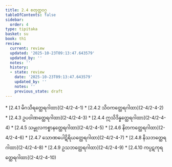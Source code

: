 ```yaml
---
title: 2.4 စတုတ္ထဝဂ္ဂ
tableOfContents: false
sidebar:
  order: 4
type: tipitaka
basket: su
book: th1
review:
  current: review
  updated: '2025-10-23T09:13:47.643579'
  updated_by: ''
  notes: ''
  history:
  - state: review
    date: '2025-10-23T09:13:47.643579'
    updated_by: ''
    notes: ''
    previous_state: draft
---
```



<ReviewStatus review={frontmatter.review} showDetails={true} />

<HypothesisAnnotation frontmatter={frontmatter} />

<DynamicBreadcrumb />



<TableOfContents book="th1" section="2.4">
* [2.4.1 မိဂသိရတ္ထေရဂါထာ](2-4/2-4-1)
* [2.4.2 သိဝကတ္ထေရဂါထာ](2-4/2-4-2)
* [2.4.3 ဥပဝါဏတ္ထေရဂါထာ](2-4/2-4-3)
* [2.4.4 ဣသိဒိန္နတ္ထေရဂါထာ](2-4/2-4-4)
* [2.4.5 သမ္ဗုလကစ္စာနတ္ထေရဂါထာ](2-4/2-4-5)
* [2.4.6 နိတကတ္ထေရဂါထာ](2-4/2-4-6)
* [2.4.7 သောဏပေါဋိရိယတ္ထေရဂါထာ](2-4/2-4-7)
* [2.4.8 နိသဘတ္ထေရဂါထာ](2-4/2-4-8)
* [2.4.9 ဥသဘတ္ထေရဂါထာ](2-4/2-4-9)
* [2.4.10 ကပ္ပဋကုရတ္ထေရဂါထာ](2-4/2-4-10)
</TableOfContents>